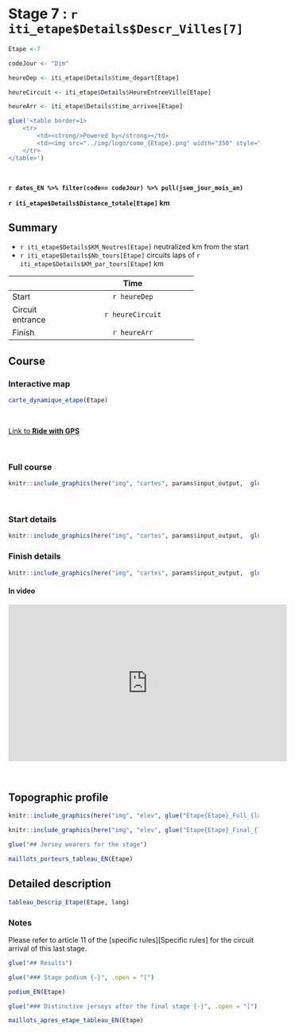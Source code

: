 
<!-- Besoin de changer le # de la ville du titre et la variable Etape et codeJour -->

<!-- Version anglaise  -- AVEC circuit d'arrivée   -->

<!-- Notes spéciale pour dernière étape -->

# Stage 7 : `r iti_etape$Details$Descr_Villes[7]`

```r
Etape <-7

codeJour <- "Dim"

heureDep <- iti_etape$Details$time_depart[Etape]

heureCircuit <- iti_etape$Details$HeureEntreeVille[Etape]

heureArr <- iti_etape$Details$time_arrivee[Etape]


```

```r

glue('<table border=1>
    <tr>
        <td><strong/>Powered by</strong></td>
        <td><img src="../img/logo/comm_{Etape}.png" width="350" style="float:right"></td>
    </tr>
</table>')
```

<br/>

**`r dates_EN %>% filter(code== codeJour) %>% pull(jsem_jour_mois_an)`** 

 **`r iti_etape$Details$Distance_totale[Etape]` km**


## Summary

- `r iti_etape$Details$KM_Neutres[Etape]` neutralized km from the start   
- `r iti_etape$Details$Nb_tours[Etape]` circuits laps of `r iti_etape$Details$KM_par_tours[Etape]` km


----------------------------------------------------
                                              Time
----------------- ----------------------------------
Start                                  `r heureDep`

Circuit entrance                       `r heureCircuit`

Finish                                 `r heureArr`
----------------------------------------------------

## Course

### Interactive map

```r

carte_dynamique_etape(Etape)

```


<br/>


<a href="`r iti_etape$Details$Liens[Etape]`" target="blank">Link to <strong>Ride with GPS</strong></a>

<br/>

### Full course

```r

knitr::include_graphics(here("img", "cartes", params$input_output,  glue("Etape{Etape}_Full.png")))

```

<br/>

### Start details


```r

knitr::include_graphics(here("img", "cartes", params$input_output,  glue("Etape{Etape}_Dep.png")))

```

### Finish details

```r

knitr::include_graphics(here("img", "cartes", params$input_output,  glue("Etape{Etape}_Arr.png")))

```

#### In video {-}

<iframe width="560" height="315" src="https://www.youtube.com/embed/7_qncxP2Dbs" title="YouTube video player" frameborder="0" allow="accelerometer; autoplay; clipboard-write; encrypted-media; gyroscope; picture-in-picture; web-share" allowfullscreen></iframe>

<br/>

## Topographic profile

```r

knitr::include_graphics(here("img", "elev", glue("Etape{Etape}_Full_{lang}.png")))

```

```r

knitr::include_graphics(here("img", "elev", glue("Etape{Etape}_Final_{lang}.png")))

```

<!-- impression des porteurs de maillots si existent  -->

```r

glue("## Jersey wearers for the stage")
```


```r

maillots_porteurs_tableau_EN(Etape)

```

<!-- fin porteur maillots -->

## Detailed description

```r


tableau_Descrip_Etape(Etape, lang)

```

### Notes {-}

Please refer to article 11 of the [specific rules][Specific rules] for the circuit arrival of this last stage.


<!-- impression des résultats si existent  -->

```r

glue("## Results")
```


```r

glue("### Stage podium {-}", .open = "[")
```


```r

podium_EN(Etape)

```



```r

glue("### Distinctive jerseys after the final stage {-}", .open = "[")
```

```r

maillots_apres_etape_tableau_EN(Etape)

```
